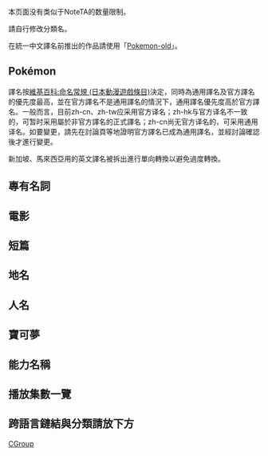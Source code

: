{{CGroupH|name=Pokemon|desc=精灵宝可梦}}<noinclude>

本页面没有类似于NoteTA的数量限制。

請自行修改分類名。

在統一中文譯名前推出的作品請使用「[[Template:CGroup/Pokemon-old|Pokemon-old]]」。
== Pokémon ==
</noinclude>
{{CItem|zh-hk:寶可夢; zh-cn:宝可梦; zh-tw:寶可夢; |original=}}
{{CItem|zh-hk:寵物小精靈; zh-cn:精灵宝可梦; zh-tw:精靈寶可夢; |original=}}
{{CItem|1=宝可梦公司=>zh-hk:Pokémon公司;|original=}}
{{CItem|1=寶可夢公司=>zh-hk:Pokémon公司;|original=}}
{{CItem|1=宝可梦系列=>zh-hk:寵物小精靈系列;|original=}}
{{CItem|1=寶可夢系列=>zh-hk:寵物小精靈系列;|original=}}
{{CItem|1=宝可梦=>zh-hk:寵物小精靈;|original=}}
{{CItem|1=寶可夢=>zh-hk:寵物小精靈;|original=}}
<noinclude>
譯名按[[維基百科:命名常規 (日本動漫遊戲條目)]]決定，同時為通用譯名及官方譯名的優先度最高，並在官方譯名不是通用譯名的情況下，通用譯名優先度高於官方譯名。一般而言，目前zh-cn、zh-tw应采用官方译名；zh-hk与官方译名不一致的，可暂时采用屬於非官方譯名的正式譯名；zh-cn尚无官方译名的，可采用通用译名。如要變更，請先在討論頁等地證明官方譯名已成為通用譯名，並經討論確認後才進行變更。

新加坡、馬來西亞用的英文譯名被拆出進行單向轉換以避免過度轉換。

== 專有名詞 ==
</noinclude>
{{CItem|zh-hk:電台塔; zh-cn:收讯塔; zh-tw:收訊塔; |original=}}
{{CItem|zh-hk:聖章; zh-cn:徽章; zh-tw:徽章; |original=}}
{{CItem|zh-tw:神奇寶貝無印;zh-hk:寵物小精靈無印; zh-cn:精灵宝可梦无印;|desc=|original=}}
{{CItem|zh-tw:神奇寶貝超世代;zh-hk:寵物小精靈超世代; zh-cn:精灵宝可梦 超世代;|desc=|original=}}
{{CItem|zh-tw:神奇寶貝鑽石&珍珠; zh-hk:寵物小精靈DP; zh-cn:精灵宝可梦DP 钻石与珍珠;|original=}}
{{CItem|zh-tw:神奇寶貝超級願望;zh-hk:寵物小精靈：超級願望; zh-cn:精灵宝可梦 超级愿望;|original=}}
{{CItem|zh-tw:神奇寶貝XY;zh-hk:寵物小精靈XY; zh-cn:精灵宝可梦XY;|original=}}
{{CItem|zh-cn:橘子群岛; zh-tw:橘子群島; zh-hk:香橙群島|original=}}
{{CItem|zh-cn:丰缘地方; zh-tw:豐緣地方; zh-hk:芳緣地方|original=}}
{{CItem|zh-tw:神奇寶貝酒侍; zh-hk:小精靈侍應; zh-cn:宝可梦酒侍; |desc=|original=}}
{{CItem|zh-tw:寶可夢大師; zh-hk:小精靈掌門人; zh-cn:宝可梦大师;|desc=|original=}}
<noinclude>

== 電影 ==
</noinclude>
{{CItem|zh-hk:超夢夢反擊戰; zh-cn:超梦的逆袭; zh-tw:超夢的逆襲; |original=}}
{{CItem|zh-hk:夢幻之寵物小精靈; zh-cn:梦幻的精灵宝可梦; zh-tw:夢幻之神奇寶貝; |original=}}
{{CItem|zh-hk:利基亞爆誕; zh-cn:洛奇亚爆诞; zh-tw:洛奇亞爆誕; |original=}}
{{CItem|zh-hk:結晶塔之帝王; zh-cn:结晶塔的帝王; zh-tw:結晶塔的帝王; |original=}}
{{CItem|zh-hk:夢夢與波導之勇者 路卡利奧; zh-cn:梦幻与波导的勇者 路卡利欧; zh-tw:夢幻與波導的勇者 路卡利歐; |original=}}
{{CItem|zh-hk:夢夢與波導之勇者; zh-cn:梦幻与波导的勇者; zh-tw:夢幻與波導的勇者; |original=}}
{{CItem|zh-hk:寵物小精靈保育家與蒼海的王子瑪納霏; zh-cn:宝可梦保育家与苍海的王子 玛纳霏; zh-tw:蒼海的王子 瑪納霏; |original=}}
{{CItem|zh-hk:超夢夢覺醒; zh-cn:超梦觉醒; zh-tw:超夢覺醒; |original=}}
{{CItem|zh-hk:波爾凱尼恩與機關人偶瑪機雅娜; zh-cn:波尔凯尼恩与机巧的玛机雅娜; zh-tw:波爾凱尼恩與機關人偶瑪機雅娜; |original=}}
{{CItem|zh-cn:大侦探皮卡丘; zh-tw:POKÉMON 名偵探皮卡丘; zh-hk:POKÉMON 神探Pikachu; zh-sg:POKÉMON 神探皮卡丘; |original=}}<noinclude>

== 短篇 ==
</noinclude>
{{CItem|zh-hk:比卡超的假期; zh-cn:皮卡丘的欢乐假期; zh-tw:皮卡丘的歡樂假期; |original=}}
{{CItem|zh-hk:比卡超探險隊; zh-cn:皮卡丘的探险队; zh-tw:皮卡丘的探險隊; |original=}}
{{CItem|zh-hk:比超與比卡超; zh-cn:皮丘与皮卡丘; zh-tw:皮丘與皮卡丘; |original=}}
{{CItem|zh-hk:比卡超之捉迷藏; zh-cn:皮卡丘的心跳捉迷藏; zh-tw:皮卡丘的心跳捉迷藏; |original=}}
{{CItem|zh-hk:閃閃星空下的露營; zh-cn:皮卡皮卡的星空露营; zh-tw:皮卡皮卡的星空露營; |original=}}
{{CItem|zh-hk:美洛耶塔的閃令令音樂會; zh-cn:美洛耶塔的闪亮音乐会; zh-tw:美洛耶塔的閃亮音樂會; |original=}}
{{CItem|zh-hk:比卡超與伊貝好朋友; zh-cn:皮卡丘与伊布好朋友; zh-tw:皮卡丘與伊布好朋友; |original=}}
{{CItem|zh-hk:比卡超，這是什麼鑰匙; zh-cn:皮卡丘，这是什么钥匙; zh-tw:皮卡丘，這是什麼鑰匙; |original=}}
{{CItem|zh-hk:比卡超與小精靈樂隊; zh-cn:皮卡丘与宝可梦乐队; zh-tw:皮卡丘與神奇寶貝樂隊; |original=}}<noinclude>

== 地名 ==
</noinclude>
{{CItem|zh-hk:純白鎮; zh-cn:真新镇; zh-tw:真新鎮;|original=}}
{{CItem|zh-hk:常青市; zh-cn:常磐市; zh-tw:常磐市;|original=}}
{{CItem|zh-hk:深灰市; zh-cn:尼比市; zh-tw:尼比市;|original=}}
{{CItem|zh-hk:淺藍市; zh-cn:华蓝市; zh-tw:華藍市;|original=}}
{{CItem|zh-hk:秋色市; zh-cn:枯叶市; zh-tw:枯葉市;|original=}}
{{CItem|zh-hk:彩色市; zh-cn:彩虹市; zh-tw:彩虹市;|original=}}
{{CItem|zh-hk:常青森林; zh-cn:常磐森林; zh-tw:常磐森林; |original=}}
{{CItem|zh-hk:觀月山; zh-cn:月见山; zh-tw:月見山; |original=}}
{{CItem|zh-hk:迪可羅拉; zh-tw:杰可羅拉; zh-cn:杰可罗拉; |desc=简体暂用台译以顺利转换|original=}}
{{CItem|zh-hk:阿羅拉地區; zh-cn:阿罗拉地区; zh-tw:阿羅拉地區; |original=}}<noinclude>

== 人名 ==
</noinclude>
{{CItem|zh-hk:艾莉佳; zh-cn:莉佳; zh-tw:莉佳;|original=}}
{{CItem|zh-hk:阿梗; zh-cn:阿桔; zh-tw:阿桔;|original=}}
{{CItem|zh-hk:麗姿; zh-cn:娜姿; zh-tw:娜姿;|original=}}
{{CItem|zh-hk:沙加; zh-cn:坂木; zh-tw:坂木;|original=}}
{{CItem|zh-hk:沙加; zh-cn:阪木; zh-tw:阪木;|original=}}
{{CItem|zh-hk:火箭兵團; zh-cn:火箭队; zh-tw:火箭隊;|original=}} 
{{CItem|zh-hk:賽莉娜; zh-tw:莎莉娜; zh-cn:莎莉娜;|desc=简体暂用台译以顺利转换|original=}}
<!-- {{CItem|zh-hk:渡; zh-cn:渡; zh-tw:小渡;|original=}} 过度转换 -->
{{CItem|1=小渡=>zh-cn:渡;小渡=>zh-hk:渡;|original=}}
{{CItem|zh-cn:肯尼洋; zh-tw:肯尼洋; zh-hk:甘尼洋;|original=}}
{{CItem|zh-hk:法桐; zh-tw:布拉塔諾; zh-cn:法桐;|original=}}
{{CItem|zh-hk:則琥洛; zh-tw:查克洛; zh-cn:查克洛;|original=}}
{{CItem|zh-hk:確魯妮; zh-tw:可爾妮; zh-cn:可爾妮;|original=}}
{{CItem|zh-hk:卡露妮; zh-tw:卡露乃; zh-cn:卡露乃;|original=}}<noinclude>

== 寶可夢 ==
</noinclude>
{{CItem|zh-cn:妙蛙种子;zh-hk:奇異種子;zh-tw:妙蛙種子;|original=}}
{{CItem|zh-cn:妙蛙草;zh-hk:奇異草;zh-tw:妙蛙草;|original=}}
{{CItem|zh-cn:妙蛙花;zh-hk:奇異花;zh-tw:妙蛙花;|original=}}
{{CItem|zh-cn:杰尼龟;zh-hk:車厘龜;zh-tw:傑尼龜;|original=}}
{{CItem|zh-cn:卡咪龟;zh-hk:卡美龜;zh-tw:卡咪龜;|original=}}
{{CItem|zh-cn:铁甲蛹;zh-hk:鐵甲蟲;zh-tw:鐵甲蛹;|original=}}
{{CItem|zh-cn:巴大蝶;zh-hk:巴他蝶;zh-tw:巴大蝶;|original=}}
{{CItem|zh-cn:小拉达;zh-hk:小哥達;zh-tw:小拉達;|original=}}
{{CItem|zh-cn:拉达;zh-hk:哥達;zh-tw:拉達;|original=}}
{{CItem|zh-cn:烈雀;zh-hk:鬼雀;zh-tw:烈雀;|original=}}
{{CItem|zh-cn:大嘴雀;zh-hk:魔雀;zh-tw:大嘴雀;|original=}}
{{CItem|zh-cn:皮卡丘;zh-hk:比卡超;zh-tw:皮卡丘;|original=}}
{{CItem|zh-cn:雷丘;zh-hk:雷超;zh-tw:雷丘;|original=}}
{{CItem|zh-cn:尼多兰;zh-hk:尼美蘭;zh-tw:尼多蘭;|original=}}
{{CItem|zh-cn:尼多娜;zh-hk:尼美羅;zh-tw:尼多娜;|original=}}
{{CItem|zh-cn:尼多后;zh-hk:尼美后;zh-tw:尼多后;|original=}}
{{CItem|zh-cn:尼多朗;zh-hk:尼多郎;zh-tw:尼多朗;|original=}}
{{CItem|zh-cn:尼多力諾;zh-hk:尼多利;zh-tw:尼多力諾;|original=}}
{{CItem|zh-cn:皮可西;zh-hk:皮可斯;zh-tw:皮可西;|original=}}
{{CItem|zh-cn:胖丁;zh-hk:波波球;zh-tw:胖丁;|original=}}
{{CItem|zh-cn:胖可丁;zh-hk:肥波球;zh-tw:胖可丁;|original=}}
{{CItem|zh-cn:超音蝠;zh-hk:波音蝠;zh-tw:超音蝠;|original=}}
{{CItem|zh-cn:大嘴蝠;zh-hk:大口蝠;zh-tw:大嘴蝠;|original=}}
{{CItem|zh-cn:走路草;zh-hk:行路草;zh-tw:走路草;|original=}}
{{CItem|zh-cn:臭臭花;zh-hk:怪味花;zh-tw:臭臭花;|original=}}
{{CItem|zh-cn:派拉斯;zh-hk:蘑菇蟲;zh-tw:派拉斯;|original=}}
{{CItem|zh-cn:派拉斯特;zh-hk:巨菇蟲;zh-tw:派拉斯特;|original=}}
{{CItem|zh-cn:毛球;zh-hk:毛毛蟲;zh-tw:毛球;|original=}}
{{CItem|zh-cn:摩鲁蛾;zh-hk:魔魯風;zh-tw:摩魯蛾;|original=}}
{{CItem|zh-cn:三地鼠;zh-hk:三頭地鼠;zh-tw:三地鼠;|original=}}
{{CItem|zh-hk:喵喵怪; zh-cn:喵喵; zh-tw:喵喵;|original=}}
{{CItem|zh-cn:猫老大;zh-hk:高竇貓;zh-tw:貓老大;|original=}}
{{CItem|zh-cn:可达鸭;zh-hk:傻鴨;zh-tw:可達鴨;|original=}}
{{CItem|zh-cn:哥达鸭;zh-hk:高超鴨;zh-tw:哥達鴨;|original=}}
{{CItem|zh-cn:卡蒂狗;zh-hk:護主犬;zh-tw:卡蒂狗;|original=}}
{{CItem|zh-cn:风速狗;zh-hk:奉神犬;zh-tw:風速狗;|original=}}
{{CItem|zh-cn:蚊香泳士;zh-hk:大力蛙;zh-tw:蚊香泳士;|original=}}
{{CItem|zh-cn:凯西;zh-hk:卡斯;zh-tw:凱西;|original=}}
{{CItem|zh-cn:勇基拉;zh-hk:尤基納;zh-tw:勇基拉;|original=}}
{{CItem|zh-cn:胡地;zh-hk:富迪;zh-tw:胡地;|original=}}
{{CItem|zh-cn:腕力;zh-hk:鐵腕;zh-tw:腕力;|original=}}
{{CItem|zh-cn:豪力;zh-hk:大力;zh-tw:豪力;|original=}}
{{CItem|zh-cn:玛瑙水母;zh-hk:大眼水母;zh-tw:瑪瑙水母;|original=}}
{{CItem|zh-cn:毒刺水母;zh-hk:多腳水母;zh-tw:毒刺水母;|original=}}
{{CItem|zh-cn:隆隆石;zh-hk:滾動石;zh-tw:隆隆石;|original=}}
{{CItem|zh-cn:隆隆岩;zh-hk:滾動岩;zh-tw:隆隆岩;|original=}}
{{CItem|zh-cn:呆呆兽;zh-hk:小呆獸;zh-tw:呆呆獸;|original=}}
{{CItem|zh-cn:呆壳兽;zh-hk:大呆獸;zh-tw:呆殼獸;|original=}}
{{CItem|zh-cn:大葱鸭;zh-hk:火蔥鴨;zh-tw:大蔥鴨;|original=}}
{{CItem|zh-cn:嘟嘟;zh-hk:多多;zh-tw:嘟嘟;|original=}}
{{CItem|zh-cn:嘟嘟利;zh-hk:多多利;zh-tw:嘟嘟利;|original=}}
{{CItem|zh-cn:臭泥;zh-hk:爛泥怪;zh-tw:臭泥;|original=}}
{{CItem|zh-cn:臭臭泥;zh-hk:爛泥獸;zh-tw:臭臭泥;|original=}}
{{CItem|zh-cn:大舌贝;zh-hk:貝殼怪;zh-tw:大舌貝;|original=}}
{{CItem|zh-cn:催眠貘;zh-hk:食夢獸;zh-tw:催眠貘;|original=}}
{{CItem|zh-cn:引梦貘人;zh-hk:催眠獸;zh-tw:引夢貘人;|original=}}
{{CItem|zh-cn:霹雳电球;zh-hk:霹靂彈;zh-tw:霹靂電球;|original=}}
{{CItem|zh-cn:顽皮雷弹;zh-hk:雷霆彈;zh-tw:頑皮雷彈;|original=}}
{{CItem|zh-cn:椰蛋树;zh-hk:椰樹獸;zh-tw:椰蛋樹;|original=}}
{{CItem|zh-cn:嘎啦嘎啦;zh-hk:格拉格拉;zh-tw:嘎啦嘎啦;|original=}}
{{CItem|zh-cn:飞腿郎;zh-hk:沙古拉;zh-tw:飛腿郎;|original=}}
{{CItem|zh-cn:快拳郎;zh-hk:比華拉;zh-tw:快拳郎;|original=}}
{{CItem|zh-cn:瓦斯弹;zh-hk:毒氣丸;zh-tw:瓦斯彈;|original=}}
{{CItem|zh-cn:双弹瓦斯;zh-hk:毒氣雙子;zh-tw:雙彈瓦斯;|original=}}
{{CItem|zh-cn:蔓藤怪;zh-hk:長藤怪;zh-tw:蔓藤怪;|original=}}
{{CItem|zh-cn:墨海马;zh-hk:噴墨海馬;zh-tw:墨海馬;|original=}}
{{CItem|zh-cn:海刺龙;zh-hk:飛刺海馬;zh-tw:海刺龍;|original=}}
{{CItem|zh-cn:角金鱼;zh-hk:獨角金魚;zh-tw:角金魚;|original=}}
{{CItem|zh-cn:魔墙人偶;zh-hk:吸盤小丑;zh-tw:魔牆人偶;|original=}}
{{CItem|zh-cn:迷唇姐;zh-hk:紅唇娃;zh-tw:迷唇姐;|original=}}
{{CItem|zh-cn:凯罗斯;zh-hk:鉗刀甲蟲;zh-tw:凱羅斯;|original=}}
{{CItem|zh-cn:肯泰罗;zh-hk:大隻牛;zh-tw:肯泰羅;|original=}}
{{CItem|zh-cn:暴鲤龙;zh-hk:鯉魚龍;zh-tw:暴鯉龍;|original=}}
{{CItem|zh-cn:拉普拉斯;zh-hk:背背龍;zh-tw:拉普拉斯;|original=}}
{{CItem|zh-cn:伊布;zh-hk:伊貝;zh-tw:伊布;|original=}}
{{CItem|zh-cn:多边兽;zh-hk:立方獸;zh-tw:多邊獸;|original=}}
{{CItem|zh-cn:化石盔;zh-hk:萬年蟲;zh-tw:化石盔;|original=}}
{{CItem|zh-cn:镰刀盔;zh-hk:鐮刀蟲;zh-tw:鐮刀盔;|original=}}
{{CItem|zh-cn:化石翼龙;zh-hk:化石飛龍;zh-tw:化石翼龍;|original=}}
{{CItem|zh-hk:雷鳥;zh-cn:闪电鸟;zh-tw:閃電鳥;|original=}}
{{CItem|zh-hk:火鳥;zh-cn:火焰鸟;zh-tw:火焰鳥;|original=}}
{{CItem|zh-hk:哈古龍;zh-cn:哈克龙;zh-tw:哈克龍;|original=}}
{{CItem|zh-hk:啟暴龍;zh-cn:快龙;zh-tw:快龍;|original=}}
{{CItem|zh-hk:超夢夢;zh-cn:超梦;zh-tw:超夢;|original=}}
{{CItem|zh-cn:梦幻;zh-hk:夢夢;zh-tw:夢幻;|original=}}
{{CItem|zh-cn:皮丘;zh-hk:比超;zh-tw:皮丘;|original=}}
{{CItem|zh-cn:宝宝丁;zh-hk:小波球;zh-tw:寶寶丁;|original=}}
{{CItem|zh-hk:小刺蛋; zh-cn:波克比; zh-tw:波克比;|original=}}
{{CItem|zh-cn:玛力露;zh-hk:馬利露;zh-tw:瑪力露;|original=}}
{{CItem|zh-cn:玛力露丽;zh-hk:馬利露麗;zh-tw:瑪力露麗;|original=}}
{{CItem|zh-cn:顿甲;zh-hk:冬凡;zh-tw:頓甲;|original=}}
{{CItem|zh-cn:洛奇亚;zh-hk:利基亞;zh-tw:洛奇亞;|original=}}
{{CItem|zh-cn:凤王;zh-hk:鳳凰;zh-tw:鳳王;|original=}}
{{CItem|zh-cn:小果然;zh-hk:果然仔;zh-tw:小果然;|original=}}
{{CItem|zh-cn:利欧路;zh-hk:利奧路;zh-tw:利歐路;|original=}}
{{CItem|zh-cn:路卡利欧;zh-hk:路卡利奧;zh-tw:路卡利歐;|original=}}
{{CItem|zh-cn:哎呀球菇;zh-hk:精靈球菇;zh-tw:哎呀球菇;|original=}}
{{CItem|zh-cn:苹裹龙;zh-hk:蘋裹龍;zh-tw:蘋裹龍;|original=}}
{{CItem|zh-hk:指路羊;zh-tw:坐騎山羊; zh-cn:坐骑山羊; |desc=简体暂用台译以顺利转换|original=}}
{{CItem|zh-hk:發電蜥;zh-tw:傘電蜥; zh-cn:伞电蜥; |desc=简体暂用台译以顺利转换|original=}}
{{CItem|zh-hk:音波飛龍;zh-tw:音波龍; zh-cn:音波龙; |desc=简体暂用台译以顺利转换|original=}}
{{CItem|zh-hk:流氓熊貓;zh-tw:流氓熊貓; zh-cn:霸道熊猫; |original=}}
{{CItem|zh-hk:死神棺;zh-tw:死神棺; zh-cn:迭失棺; |original=}}
{{CItem|zh-hk:死神板;zh-tw:死神板; zh-cn:迭失板; |original=}}
{{CItem|zh-hk:偷兒狐;zh-tw:偷兒狐; zh-cn:狡小狐; |original=}}
{{CItem|zh-hk:狐大盜;zh-tw:狐大盜; zh-cn:猾大狐; |original=}}
{{CItem|zh-hk:立方獸Ⅱ;zh-tw:多邊獸Ⅱ; zh-cn:多边兽2型; |original=}}
{{CItem|zh-hk:立方獸Z;zh-tw:多邊獸Ｚ; zh-cn:多边兽乙型; |original=}}
{{CItem|zh-hk:謎擬Ｑ;zh-tw:謎擬Ｑ; zh-cn:谜拟丘; |original=}}
{{CItem|zh-hk:毒電嬰;zh-tw:毒電嬰; zh-cn:电音婴; |original=}}<noinclude>

== 能力名稱 ==
</noinclude>
{{CItem|zh-hk:寵物小精靈戰鬥者; zh-cn:战斗之人; zh-tw:神奇寶貝戰鬥者; zh-sg:{{lang|en|Pokémon Fighter}};|original=}}
{{CItem|zh-hk:寵物小精靈培育者; zh-cn:培育之人; zh-tw:神奇寶貝培育者; zh-sg:{{lang|en|Pokémon Trainer}};|original=}}
{{CItem|zh-hk:寵物小精靈變化者; zh-cn:进化之人; zh-tw:神奇寶貝變化者; zh-sg:{{lang|en|Pokémon Evolver}};|original=}}
{{CItem|zh-hk:寵物小精靈治癒者; zh-cn:治愈之人; zh-tw:神奇寶貝治癒者; zh-sg:{{lang|en|Pokémon Healer}};|original=}}
{{CItem|zh-hk:寵物小精靈孵化者; zh-cn:孵化之人; zh-tw:神奇寶貝孵化者; zh-sg:{{lang|en|Pokémon Hatcher}};|original=}}
{{CItem|zh-hk:寵物小精靈交換者; zh-cn:交换之人; zh-tw:神奇寶貝交換者; zh-sg:{{lang|en|Pokémon Exchanger}};|original=}}
{{CItem|zh-hk:寵物小精靈收服者; zh-cn:捕获之人; zh-tw:神奇寶貝收服者; zh-sg:{{lang|en|Pokémon Catcher}};|original=}}
{{CItem|zh-hk:寵物小精靈魅力者; zh-cn:魅力之人; zh-tw:神奇寶貝魅力者; zh-sg:{{lang|en|Pokémon Charmer}};|original=}}<!--暫-->
{{CItem|zh-hk:寵物小精靈探究者; zh-cn:探究之人; zh-tw:神奇寶貝探究者; zh-sg:{{lang|en|Pokémon Conqueror}};|original=}}<!--暫-->
{{CItem|zh-hk:寵物小精靈鎮平者; zh-cn:镇平之人; zh-tw:神奇寶貝鎮平者; zh-sg:{{lang|en|Pokémon Calmer}};|original=}}<!--暫--><noinclude>

== 播放集數一覽 ==
</noinclude>
{{CItem|zh-hk:芳緣聯盟; zh-cn:丰缘联盟; zh-tw:豐緣聯盟;|original=}}<noinclude>

== 跨語言鏈結與分類請放下方 ==
[[Category:ACG公共轉換組模板|{{SUBPAGENAME}}]]
[[Category:电子游戏公共转换组模板|{{SUBPAGENAME}}]]
[[Category:精靈寶可夢系列模板|CGroup]]
</noinclude>
{{CGroupF}}